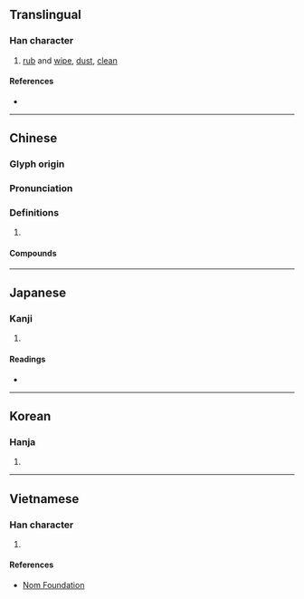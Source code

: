 {{character info/new}}
==Translingual==

===Han character===
{{Han char|rn=64|rad=手|as=09|sn=12|four=51061|canj=QPPA|ids=⿰扌皆}}

# [[rub]] and [[wipe]], [[dust]], [[clean]]

====References====
* {{Han ref|kx=0443.250|dkj=12383|dj=0794.250|hdz=31914.030|uh=63E9|ud=25577|bh=B47B|bd=46203}}

----

==Chinese==
{{zh-forms}}

===Glyph origin===
{{Han etym}}

===Pronunciation===
{{zh-pron
|m=kāi
|c=haai1
|mn=ml:khai
|mc=y
|oc=y
|cat=
}}

===Definitions===
{{zh-hanzi}}

# {{rfdef|zh}}

====Compounds====
{{zh-der|揩淚|揩油|揩背|揩檯抹凳|揩汗|揩乾|揩抹|揩拭}}

----

==Japanese==

===Kanji===
{{ja-kanji|grade=|rs=手09}}

# {{rfdef|ja|sort=手09}}

====Readings====
* {{ja-readings
|goon=け
|kanon=かい
|kun=ぬぐ-う}}

----

==Korean==

===Hanja===
{{ko-hanja|hangeul=개|eumhun=|rv=gae|mr=kae|y=kay}}

# {{rfdef|ko|sort=手09}}

----

==Vietnamese==

===Han character===
{{vi-hantu|rs=手09|[[day]], [[khải]]}}

# {{rfdef|vi|sort=手09}}

====References====
* [http://nomfoundation.org/common/nom_details.php?codepoint=63e9 Nom Foundation]